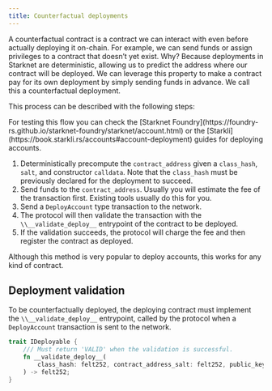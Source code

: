 ```yaml
---
title: Counterfactual deployments
---
```


A counterfactual contract is a contract we can interact with even before actually deploying it on-chain.
For example, we can send funds or assign privileges to a contract that doesn’t yet exist.
Why? Because deployments in Starknet are deterministic, allowing us to predict the address where our contract will be deployed.
We can leverage this property to make a contract pay for its own deployment by simply sending funds in advance. We call this a counterfactual deployment.

This process can be described with the following steps:

<Callout>
For testing this flow you can check the [Starknet Foundry](https://foundry-rs.github.io/starknet-foundry/starknet/account.html) or the [Starkli](https://book.starkli.rs/accounts#account-deployment) guides for deploying accounts.
</Callout>

1. Deterministically precompute the `contract_address` given a `class_hash`, `salt`, and constructor `calldata`.
Note that the `class_hash` must be previously declared for the deployment to succeed.
2. Send funds to the `contract_address`. Usually you will estimate the fee of the transaction first. Existing
tools usually do this for you.
3. Send a `DeployAccount` type transaction to the network.
4. The protocol will then validate the transaction with the `\\__validate_deploy__` entrypoint of the contract to be deployed.
5. If the validation succeeds, the protocol will charge the fee and then register the contract as deployed.

<Callout>
Although this method is very popular to deploy accounts, this works for any kind of contract.
</Callout>

## Deployment validation

To be counterfactually deployed, the deploying contract must implement the `\\__validate_deploy__` entrypoint,
called by the protocol when a `DeployAccount` transaction is sent to the network.

```rust
trait IDeployable {
    /// Must return 'VALID' when the validation is successful.
    fn __validate_deploy__(
        class_hash: felt252, contract_address_salt: felt252, public_key: felt252
    ) -> felt252;
}
```
